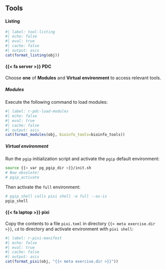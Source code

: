 <!-- markdownlint-disable MD041 -->

::: {.callout-note collapse=true}

## Tools

:::{.panel-tabset}

#### Listing

```r
#| label: tool-listing
#| echo: false
#| eval: true
#| cache: false
#| output: asis
cat(format_listing(obj))
```

#### {{< fa server >}} PDC

Choose **one** of **Modules** and **Virtual environment** to access
relevant tools.

##### Modules

Execute the following command to load modules:

```r
#| label: r-pdc-load-modules
#| echo: false
#| eval: true
#| cache: false
#| output: asis
cat(format_modules(obj, bioinfo_tools=bioinfo_tools))
```

##### Virtual environment

Run the `pgip` initialization script and activate the `pgip`
default environment:

```bash
source {{< var pg_pgip_dir >}}/init.sh
# Now obsolete!
# pgip_activate
```

Then activate the `full` environment:

```bash
# pgip_shell calls pixi shell -e full --as-is
pgip_shell
```

#### {{< fa laptop >}} pixi

Copy the contents to a file `pixi.toml` in directory `{{< meta
exercise.dir >}}`, `cd` to directory and activate
environment with `pixi shell`:

```r
#| label: r-pixi-manifest
#| echo: false
#| eval: true
#| cache: false
#| output: asis
cat(format_pixi(obj, "{{< meta exercise.dir >}}"))
```

:::

:::

<!-- markdownlint-enable MD041 -->

